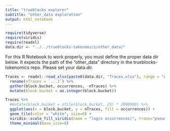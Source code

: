 ```yaml
---
title: "trueblocks explorer"
subtitle: "other_data exploration"
output: html_notebook
---
```


```r
require(tidyverse)
require(viridis)
require(readxl)
data.dir <- "../../trueblocks-tokenomics/other_data/"
```

For this R Notebook to work properly, you must define the proper data dir below. It expects the path of the "other_data" directory in the trueblocks-tokenomics repo. Please set your data.dir.

```r
Traces <- readxl::read_xlsx(paste0(data.dir, "Traces.xlsx"), range = "A5:CW255") %>%
  rename(nTraces = `...1`) %>%
  gather(block.bucket, occurrences, -nTraces) %>%
  mutate(block.bucket = as.integer(block.bucket))

Traces %>%
  #mutate(block.bucket = ntile(block.bucket, 25) * 2000000) %>%
  ggplot(aes(x = block.bucket, y = nTraces, fill = occurrences)) +
  geom_tile(color = "white", size=0) + 
  viridis::scale_fill_viridis(name = "log(n occurrences)", trans="pseudo_log", option = "A") +
  theme_minimal(base_size=8)
```

